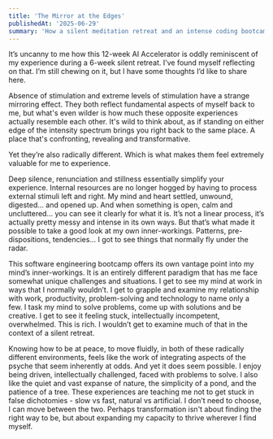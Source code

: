 ```yaml
---
title: 'The Mirror at the Edges'
publishedAt: '2025-06-29'
summary: 'How a silent meditation retreat and an intense coding bootcamp turned out to be surprisingly similar experiences that taught me about transformation and false dichotomies.'
---
```


It’s uncanny to me how this 12-week AI Accelerator is oddly reminiscent of my experience during a 6-week silent retreat. I’ve found myself reflecting on that. I’m still chewing on it, but I have some thoughts I’d like to share here.

Absence of stimulation and extreme levels of stimulation have a strange mirroring effect. 
They both reflect fundamental aspects of myself back to me, but what's even wilder is how much these opposite experiences actually resemble each other. It's wild to think about, as if standing on either edge of the intensity spectrum brings you right back to the same place. A place that's confronting, revealing and transformative.

Yet they’re also radically different. Which is what makes them feel extremely valuable for me to experience.

Deep silence, renunciation and stillness essentially simplify your experience. Internal resources are no longer hogged by having to process external stimuli left and right. My mind and heart settled, unwound, digested… and opened up. And when something is open, calm and uncluttered… you can see it clearly for what it is. 
It’s not a linear process, it’s actually pretty messy and intense in its own ways. But that’s what made it possible to take a good look at my own inner-workings. Patterns, pre-dispositions, tendencies… I got to see things that normally fly under the radar.

This software engineering bootcamp offers its own vantage point into my mind’s inner-workings. It is an entirely different paradigm that has me face somewhat unique challenges and situations. I get to see my mind at work in ways that I normally wouldn’t. I get to grapple and examine my relationship with work, productivity, problem-solving and technology to name only a few.
I task my mind to solve problems, come up with solutions and be creative. I get to see it feeling stuck, intellectually incompetent, overwhelmed. This is rich. I wouldn’t get to examine much of that in the context of a silent retreat.

Knowing how to be at peace, to move fluidly, in both of these radically different environments, feels like the work of integrating aspects of the psyche that seem inherently at odds. And yet it does seem possible. I enjoy being driven, intellectually challenged, faced with problems to solve. I also like the quiet and vast expanse of nature, the simplicity of a pond, and the patience of a tree. 
These experiences are teaching me not to get stuck in false dichotomies - slow vs fast, natural vs artificial. I don’t need to choose, I can move between the two. 
Perhaps transformation isn't about finding the right way to be, but about expanding my capacity to thrive wherever I find myself.
